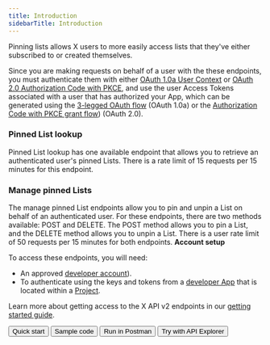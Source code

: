 ---
title: Introduction
sidebarTitle: Introduction
---


Pinning lists allows X users to more easily access lists that they've either subscribed to or created themselves.

Since you are making requests on behalf of a user with the these endpoints, you must authenticate them with either [OAuth 1.0a User Context](/resources/fundamentals/authentication) or [OAuth 2.0 Authorization Code with PKCE](resources/fundamentals/authentication#oauth-2-0-authorization-code-flow-with-pkce-2), and use the user Access Tokens associated with a user that has authorized your App, which can be generated using the [3-legged OAuth flow](/resources/fundamentals/authentication#obtaining-access-tokens-using-3-legged-oauth-flow) (OAuth 1.0a) or the [Authorization Code with PKCE grant flow](/resources/fundamentals/authentication#how-to-connect-to-endpoints-using-oauth-2-0-authorization-code-flow-with-pkce)) (OAuth 2.0).

### Pinned List lookup

Pinned List lookup has one available endpoint that allows you to retrieve an authenticated user's pinned Lists. There is a rate limit of 15 requests per 15 minutes for this endpoint.
 

### Manage pinned Lists

The manage pinned List endpoints allow you to pin and unpin a List on behalf of an authenticated user. For these endpoints, there are two methods available: POST and DELETE. The POST method allows you to pin a List, and the DELETE method allows you to unpin a List. There is a user rate limit of 50 requests per 15 minutes for both endpoints.
<Note>
**Account setup**

To access these endpoints, you will need:

* An approved [developer account](https://developer.x.com/en/portal/petition/essential/basic-info)).
* To authenticate using the keys and tokens from a [developer App](/resources/fundamentals/developer-apps) that is located within a [Project](/resources/fundamentals/projects). 

Learn more about getting access to the X API v2 endpoints in our [getting started guide](/x-api/getting-started/getting-access).
</Note>
<div className="flex space-x-2">
<Button href="https://app.getpostman.com/run-collection/9956214-784efcda-ed4c-4491-a4c0-a26470a67400">
  Quick start
</Button>
<Button href="/x-api/lists/pinned-lists/quickstart/overview">
  Sample code
</Button>
<Button href="https://app.getpostman.com/run-collection/9956214-784efcda-ed4c-4491-a4c0-a26470a67400">
  Run in Postman
</Button>
<Button href="https://developer.x.com/apitools/api?endpoint=/2/users/%7Bid%7D/pinned_lists&method=get">
  Try with API Explorer
</Button>
</div>